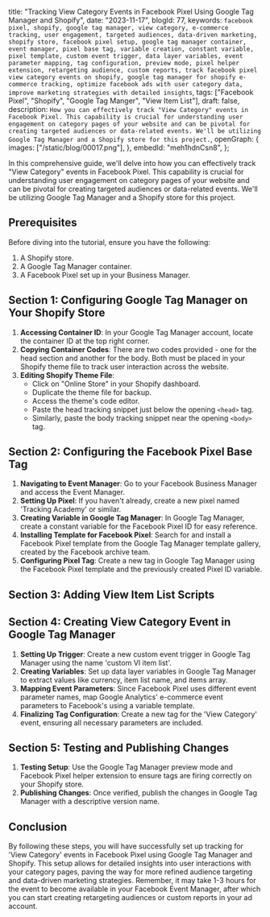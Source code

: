  title:
  "Tracking View Category Events in Facebook Pixel Using Google Tag Manager and Shopify",
 date: "2023-11-17",
 blogId: 77,
 keywords: `facebook pixel, shopify, google tag manager, view category, e-commerce tracking, user engagement, targeted audiences, data-driven marketing, shopify store, facebook pixel setup, google tag manager container, event manager, pixel base tag, variable creation, constant variable, pixel template, custom event trigger, data layer variables, event parameter mapping, tag configuration, preview mode, pixel helper extension, retargeting audience, custom reports, track facebook pixel view category events on shopify, google tag manager for shopify e-commerce tracking, optimize facebook ads with user category data, improve marketing strategies with detailed insights`,
 tags: ["Facebook Pixel", "Shopify", "Google Tag Manger", "View Item List"],
 draft: false,
 description: `How you can effectively track "View Category" events in Facebook Pixel. This capability is crucial for understanding user engagement on category pages of your website and can be pivotal for creating targeted audiences or data-related events. We'll be utilizing Google Tag Manager and a Shopify store for this project.`,
 openGraph: {
  images: ["/static/blog/00017.png"],
 },
 embedId: "meh1hdnCsn8",
};

<BlogHeader metadata={metadata} />

In this comprehensive guide, we'll delve into how you can effectively track "View
Category" events in Facebook Pixel. This capability is crucial for understanding
user engagement on category pages of your website and can be pivotal for creating
targeted audiences or data-related events. We'll be utilizing Google Tag Manager
and a Shopify store for this project.

<YoutubeEmbed embedId={metadata.embedId} />

## Prerequisites

Before diving into the tutorial, ensure you have the following:

1. A Shopify store.
2. A Google Tag Manager container.
3. A Facebook Pixel set up in your Business Manager.

## Section 1: Configuring Google Tag Manager on Your Shopify Store

1. **Accessing Container ID**: In your Google Tag Manager account, locate the container ID at the top right corner.
2. **Copying Container Codes**: There are two codes provided - one for the head section and another for the body. Both must be placed in your Shopify theme file to track user interaction across the website.
3. **Editing Shopify Theme File**:
   - Click on "Online Store" in your Shopify dashboard.
   - Duplicate the theme file for backup.
   - Access the theme's code editor.
   - Paste the head tracking snippet just below the opening `<head>` tag.
   - Similarly, paste the body tracking snippet near the opening `<body>` tag.

## Section 2: Configuring the Facebook Pixel Base Tag

1. **Navigating to Event Manager**: Go to your Facebook Business Manager and access the Event Manager.
2. **Setting Up Pixel**: If you haven't already, create a new pixel named 'Tracking Academy' or similar.
3. **Creating Variable in Google Tag Manager**: In Google Tag Manager, create a constant variable for the Facebook Pixel ID for easy reference.
4. **Installing Template for Facebook Pixel**: Search for and install a Facebook Pixel template from the Google Tag Manager template gallery, created by the Facebook archive team.
5. **Configuring Pixel Tag**: Create a new tag in Google Tag Manager using the Facebook Pixel template and the previously created Pixel ID variable.

## Section 3: Adding View Item List Scripts

<ViewItemList />

## Section 4: Creating View Category Event in Google Tag Manager

1. **Setting Up Trigger**: Create a new custom event trigger in Google Tag Manager using the name 'custom VI item list'.
2. **Creating Variables**: Set up data layer variables in Google Tag Manager to extract values like currency, item list name, and items array.
3. **Mapping Event Parameters**: Since Facebook Pixel uses different event parameter names, map Google Analytics' e-commerce event parameters to Facebook's using a variable template.
4. **Finalizing Tag Configuration**: Create a new tag for the 'View Category' event, ensuring all necessary parameters are included.

## Section 5: Testing and Publishing Changes

1. **Testing Setup**: Use the Google Tag Manager preview mode and Facebook Pixel helper extension to ensure tags are firing correctly on your Shopify store.
2. **Publishing Changes**: Once verified, publish the changes in Google Tag Manager with a descriptive version name.

## Conclusion

By following these steps, you will have successfully set up tracking for 'View Category' events in Facebook Pixel using Google Tag Manager and Shopify. This setup allows for detailed insights into user interactions with your category pages, paving the way for more refined audience targeting and data-driven marketing strategies. Remember, it may take 1-3 hours for the event to become available in your Facebook Event Manager, after which you can start creating retargeting audiences or custom reports in your ad account.
